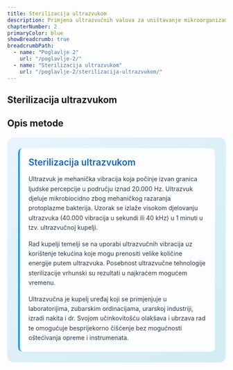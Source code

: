 ```yaml
---
title: Sterilizacija ultrazvukom
description: Primjena ultrazvučnih valova za uništavanje mikroorganizama
chapterNumber: 2
primaryColor: blue
showBreadcrumb: true
breadcrumbPath:
  - name: "Poglavlje 2"
    url: "/poglavlje-2/"
  - name: "Sterilizacija ultrazvukom"
    url: "/poglavlje-2/sterilizacija-ultrazvukom/"
---
```


## Sterilizacija ultrazvukom 

## Opis metode 

<div style="background: linear-gradient(135deg, #e8f4fd 0%, #d1ecf1 100%); border-radius: 15px; padding: 25px; margin: 20px 0;">
  
  <div style="background: rgba(255,255,255,0.9); padding: 20px; border-radius: 10px; border-left: 4px solid #2196f3;">
    <div style="display: flex; align-items: center; margin-bottom: 15px;">
      <h3 style="margin: 0; color: #1565c0; font-size: 1.3rem; font-weight: 600;">Sterilizacija ultrazvukom</h3>
    </div>
    <p style="margin: 0 0 15px 0; color: #2d3748; line-height: 1.6;">
      Ultrazvuk je mehanička vibracija koja počinje izvan granica ljudske percepcije u području iznad 20.000 Hz. Ultrazvuk djeluje mikrobiocidno zbog mehaničkog razaranja protoplazme bakterija. Uzorak se izlaže visokom djelovanju ultrazvuka (40.000 vibracija u sekundi ili 40 kHz) u 1 minuti u tzv. ultrazvučnoj kupelji.
    </p>
    <p style="margin: 0 0 15px 0; color: #2d3748; line-height: 1.6;">
      Rad kupelji temelji se na uporabi ultrazvučnih vibracija uz korištenje tekućina koje mogu prenositi velike količine energije putem ultrazvuka. Posebnost ultrazvučne tehnologije sterilizacije vrhunski su rezultati u najkraćem mogućem vremenu.
    </p>
    <p style="margin: 0; color: #2d3748; line-height: 1.6;">
      Ultrazvučna je kupelj uređaj koji se primjenjuje u laboratorijima, zubarskim ordinacijama, urarskoj industriji, izradi nakita i dr. Svojom učinkovitošću olakšava i ubrzava rad te omogućuje besprijekorno čišćenje bez mogućnosti oštećivanja opreme i instrumenata.
    </p>
  </div>

</div>

